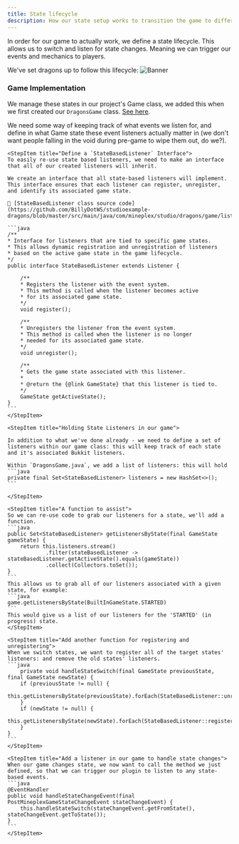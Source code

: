 ```yaml
---
title: State lifecycle
description: How our state setup works to transition the game to different states
---
```


In order for our game to actually work, we define a state lifecycle. This allows us to switch and listen for state changes. Meaning we can trigger our events and mechanics to players.

We've set dragons up to follow this lifecycle:
![Banner](/images/example-lifecycle.png "Game Lifecycle")

### Game Implementation

We manage these states in our project's Game class, we added this when we first created our `DragonsGame` class. [See here](../../../docs/example-project/dragons/initial-classes#dragonsgame).

We need some way of keeping track of what events we listen for, and define in what Game state these event listeners actually matter in (we don't want people falling in the void during pre-game to wipe them out, do we?).

<Step>

    <StepItem title="Define a `StateBasedListener` Interface">
    To easily re-use state based listeners, we need to make an interface that all of our created listeners will inherit.

    We create an interface that all state-based listeners will implement. This interface ensures that each listener can register, unregister, and identify its associated game state.
    
    🔗 [StateBasedListener class source code](https://github.com/BillyDotWS/studioexample-dragons/blob/master/src/main/java/com/mineplex/studio/dragons/game/listeners/StateBasedListener.java)

    ```java
    /**
    * Interface for listeners that are tied to specific game states.
    * This allows dynamic registration and unregistration of listeners
    * based on the active game state in the game lifecycle.
    */
    public interface StateBasedListener extends Listener {

        /**
        * Registers the listener with the event system.
        * This method is called when the listener becomes active
        * for its associated game state.
        */
        void register();

        /**
        * Unregisters the listener from the event system.
        * This method is called when the listener is no longer
        * needed for its associated game state.
        */
        void unregister();

        /**
        * Gets the game state associated with this listener.
        * 
        * @return the {@link GameState} that this listener is tied to.
        */
        GameState getActiveState();
    }
    ```
    </StepItem>

    <StepItem title="Holding State Listeners in our game">

    In addition to what we've done already - we need to define a set of listeners within our game class: this will keep track of each state and it's associated Bukkit listeners.

    Within `DragonsGame.java`, we add a list of listeners: this will hold
    ```java
    private final Set<StateBasedListener> listeners = new HashSet<>();
    ```

    </StepItem>

    <StepItem title="A function to assist">
    So we can re-use code to grab our listeners for a state, we'll add a function.
    ```java
    public Set<StateBasedListener> getListenersByState(final GameState gameState) {
        return this.listeners.stream()
                .filter(stateBasedListener -> stateBasedListener.getActiveState().equals(gameState))
                .collect(Collectors.toSet());
    }
    ```
    This allows us to grab all of our listeners associated with a given state, for example:
    ```java
    game.getListenersByState(BuiltInGameState.STARTED)
    ```
    This would give us a list of our listeners for the 'STARTED' (in progress) state.
    </StepItem>

    <StepItem title="Add another function for registering and unregistering">
    When we switch states, we want to register all of the target states' listeners: and remove the old states' listeners.
    ```java
        private void handleStateSwitch(final GameState previousState, final GameState newState) {
        if (previousState != null) {
            this.getListenersByState(previousState).forEach(StateBasedListener::unregister);
        }
        if (newState != null) {
            this.getListenersByState(newState).forEach(StateBasedListener::register);
        }
    }
    ```
    </StepItem>

    <StepItem title="Add a listener in our game to handle state changes">
    When our game changes state, we now want to call the method we just defined, so that we can trigger our plugin to listen to any state-based events.
    ```java
    @EventHandler
    public void handleStateChangeEvent(final PostMineplexGameStateChangeEvent stateChangeEvent) {
        this.handleStateSwitch(stateChangeEvent.getFromState(), stateChangeEvent.getToState());
    }
    ```
    </StepItem>

</Step>

